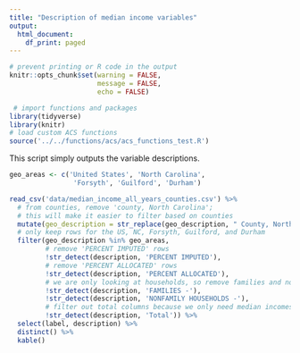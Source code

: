 ```yaml
---
title: "Description of median income variables"
output:
  html_document:
    df_print: paged
---
```


```r
# prevent printing or R code in the output
knitr::opts_chunk$set(warning = FALSE,
                      message = FALSE,
                      echo = FALSE)
```

```r
 # import functions and packages
library(tidyverse)
library(knitr)
# load custom ACS functions
source('../../functions/acs/acs_functions_test.R')

```

This script simply outputs the variable descriptions.

```r
geo_areas <- c('United States', 'North Carolina', 
                'Forsyth', 'Guilford', 'Durham')

read_csv('data/median_income_all_years_counties.csv') %>%
  # from counties, remove 'county, North Carolina';
  # this will make it easier to filter based on counties
  mutate(geo_description = str_replace(geo_description, " County, North Carolina", "")) %>%
  # only keep rows for the US, NC, Forsyth, Guilford, and Durham
  filter(geo_description %in% geo_areas,
         # remove 'PERCENT IMPUTED' rows
         !str_detect(description, 'PERCENT IMPUTED'),
         # remove 'PERCENT ALLOCATED' rows
         !str_detect(description, 'PERCENT ALLOCATED'),
         # we are only looking at households, so remove families and non-family household
         !str_detect(description, 'FAMILIES -'),
         !str_detect(description, 'NONFAMILY HOUSEHOLDS -'),
         # filter out total columns because we only need median incomes, not counts
         !str_detect(description, 'Total')) %>%
  select(label, description) %>%
  distinct() %>%
  kable()
```